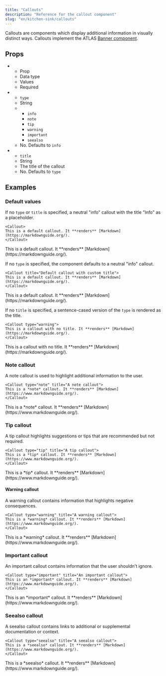 ```yaml
---
title: "Callouts"
description: "Reference for the callout component"
slug: "en/kitchen-sink/callouts"
---
```


Callouts are components which display additional information in visually distinct ways. Callouts implement the ATLAS [Banner component](https://atlas.adeven.com/docs/components/Banner).

## Props

<ListTable>

-  -  Prop
   -  Data type
   -  Values
   -  Required
-  -  `type`
   -  String
   -  -  `info`
      -  `note`
      -  `tip`
      -  `warning`
      -  `important`
      -  `seealso`
   -  No. Defaults to `info`
-  -  `title`
   -  String
   -  The title of the callout
   -  No. Defaults to `type`

</ListTable>

## Examples

### Default values

If no `type` or `title` is specified, a neutral "info" callout with the title "Info" as a placeholder.

```mdx
<Callout>
This is a default callout. It **renders** [Markdown](https://markdownguide.org/).
</Callout>
```

<Callout>
This is a default callout. It **renders** [Markdown](https://markdownguide.org/).
</Callout>

If no `type` is specified, the component defaults to a neutral "info" callout.

```mdx
<Callout title="Default callout with custom title">
This is a default callout. It **renders** [Markdown](https://markdownguide.org/).
</Callout>
```

<Callout title="Default callout with custom title">
This is a default callout. It **renders** [Markdown](https://markdownguide.org/).
</Callout>

If no `title` is specified, a sentence-cased version of the `type` is rendered as the title.

```mdx
<Callout type="warning">
This is a callout with no title. It **renders** [Markdown](https://markdownguide.org/).
</Callout>
```

<Callout type="warning">
This is a callout with no title. It **renders** [Markdown](https://markdownguide.org/).
</Callout>

### Note callout

A note callout is used to highlight additional information to the user.

```mdx
<Callout type="note" title="A note callout">
This is a *note* callout. It **renders** [Markdown](https://www.markdownguide.org/).
</Callout>
```

<Callout type="note" title="A note callout">
This is a *note* callout. It **renders** [Markdown](https://www.markdownguide.org/).
</Callout>

### Tip callout

A tip callout highlights suggestions or tips that are recommended but not required.

```mdx
<Callout type="tip" title="A tip callout">
This is a *tip* callout. It **renders** [Markdown](https://www.markdownguide.org/).
</Callout>
```

<Callout type="tip" title="A tip callout">
This is a *tip* callout. It **renders** [Markdown](https://www.markdownguide.org/).
</Callout>

#### Warning callout

A warning callout contains information that highlights negative consequences.

```mdx
<Callout type="warning" title="A warning callout">
This is a *warning* callout. It **renders** [Markdown](https://www.markdownguide.org/).
</Callout>
```

<Callout type="warning" title="A warning callout">
This is a *warning* callout. It **renders** [Markdown](https://www.markdownguide.org/).
</Callout>

### Important callout

An important callout contains information that the user shouldn't ignore.

```mdx
<Callout type="important" title="An important callout">
This is an *important* callout. It **renders** [Markdown](https://www.markdownguide.org/).
</Callout>
```

<Callout type="important" title="An important callout">
This is an *important* callout. It **renders** [Markdown](https://www.markdownguide.org/).
</Callout>

### Seealso callout

A seealso callout contains links to additional or supplemental documentation or context.

```mdx
<Callout type="seealso" title="A seealso callout">
This is a *seealso* callout. It **renders** [Markdown](https://www.markdownguide.org/).
</Callout>
```

<Callout type="seealso" title="A seealso callout">
This is a *seealso* callout. It **renders** [Markdown](https://www.markdownguide.org/).
</Callout>
